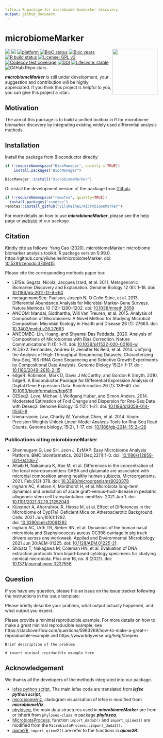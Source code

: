 ```yaml
---
title:: R package for microbiome biomarker discovery
output: github_document
---
```


<!-- README.md is generated from README.Rmd. Please edit that file -->

# microbiomeMarker

<a href='https://github.com/yiluheihei/microbiomeMarker'/><img src='man/figures/microbiomeMarker.png' height="150" align="right" />

<!-- badges: start -->
[![](https://img.shields.io/badge/release%20version-1.0.0-green.svg)](https://www.bioconductor.org/packages/microbiomeMarker)
[![](https://img.shields.io/badge/devel%20version-1.1.1-green.svg)](https://github.com/yiluheihei/microbiomeMarker)
[![platform](http://www.bioconductor.org/shields/availability/devel/microbiomeMarker.svg)](https://www.bioconductor.org/packages/devel/bioc/html/microbiomeMarker.html#archives)
[![BioC status](http://www.bioconductor.org/shields/build/release/bioc/microbiomeMarker.svg)](https://bioconductor.org/checkResults/release/bioc-LATEST/microbiomeMarker)
[![Bioc years](http://www.bioconductor.org/shields/years-in-bioc/microbiomeMarker.svg)](https://www.bioconductor.org/packages/devel/bioc/html/microbiomeMarker.html#since)
[![R build status](https://github.com/yiluheihei/microbiomeMarker/workflows/R-CMD-check-bioc/badge.svg)](https://github.com/yiluheihei/microbiomeMarker/actions)
[![License: GPL v3](https://img.shields.io/badge/License-GPLv3-blue.svg)](https://github.com/yiluheihei/microbiomeMarker/blob/master/LICENSE.md)
[![Codecov test coverage](https://codecov.io/gh/yiluheihei/microbiomeMarker/branch/master/graph/badge.svg)](https://codecov.io/gh/yiluheihei/microbiomeMarker?branch=master)
[![DOI](https://zenodo.org/badge/215731961.svg)](https://zenodo.org/badge/latestdoi/215731961)
[![Lifecycle: stable](https://img.shields.io/badge/lifecycle-stable-brightgreen.svg)](https://lifecycle.r-lib.org/articles/stages.html#stable)
![GitHub Repo stars](https://img.shields.io/github/stars/yiluheihei/microbiomeMarker?style=social)
<!-- badges: end -->

***microbiomeMarker*** is still under development, your suggestion and contribution will be highly appreciated. If you think this project is helpful to you, you can give this project a :star:.

## Motivation

The aim of this package is to build a unified toolbox in R for microbiome 
biomarker discovery by integrating existing widely used differential analysis methods.

## Installation

Install the package from Bioconductor directly:

```r
if (!requireNamespace("BiocManager", quietly = TRUE))
    install.packages("BiocManager")

BiocManager::install("microbiomeMarker")
```

Or install the development version of the package from
[Github](https://github.com/yiluheihei/microbiomeMarker). 

```r
if (!requireNamespace("remotes", quietly=TRUE))
  install.packages("remotes")
remotes::install_github("yiluheihei/microbiomeMarker")
```

For more details on how to use ***microbiomeMarker***, please see the help page 
or [website](https://yiluheihei.github.io/microbiomeMarker/index.html) of our 
package.

## Citation

Kindly cite as follows:  Yang Cao (2020). microbiomeMarker: microbiome biomarker
analysis toolkit. R package version 0.99.0. 
https://github.com/yiluheihei/microbiomeMarker. 
doi: [10.5281/zenodo.3749415](https://doi.org/10.5281/zenodo.3749415).

Please cite the corresponding methods paper too:

- LEfSe: Segata, Nicola, Jacques Izard, et al. 2011. Metagenomic Biomarker 
  Discovery and Explanation. Genome Biology 12 (6): 1–18. 
  doi: [10.1186/gb-2011-12-6-r60](https://doi.org/10.1186/gb-2011-12-6-r60)
- metagenomeSeq: Paulson, Joseph N, O Colin Stine, et al. 2013. Differential 
  Abundance Analysis for Microbial Marker-Gene Surveys. Nature Methods 10 (12): 
  1200–1202. doi: [10.1038/nmeth.2658](https://doi.org/10.1038/nmeth.2658)
- ANCOM: Mandal, Siddhartha, Will Van Treuren, et al. 2015. Analysis of 
  Composition of Microbiomes: A Novel Method for Studying Microbial Composition.
  Microbial Ecology in Health and Disease 26 (1): 27663. 
  doi: [10.3402/mehd.v26.27663](https://doi.org/10.3402/mehd.v26.27663)
- ANCOMBC: Lin, Huang, and Shyamal Das Peddada. 2020. Analysis of Compositions 
  of Microbiomes with Bias Correction. Nature Communications 11 (1): 1–11. 
   doi: [10.1038/s41522-020-00160-w](https://doi.org/10.1038/s41522-020-00160-w)
- ALDEx2: Fernandes, Andrew D, Jennifer Ns Reid, et al. 2014. Unifying the 
  Analysis of High-Throughput Sequencing Datasets: Characterizing Rna-Seq, 16S 
  rRNA Gene Sequencing   and Selective Growth Experiments by Compositional Data 
  Analysis.  Genome Biology 15(2): 1–17. 
  doi: [10.1186/2049-2618-2-15](https://doi.org/10.1186/2049-2618-2-15)
- edgeR: Robinson, Mark D, Davis J McCarthy, and Gordon K Smyth. 2010. EdgeR: A
  Bioconductor Package for Differential Expression Analysis of Digital Gene 
  Expression Data. Bioinformatics 26 (1): 139–40. doi: 
  [10.1093/bioinformatics/btp616](https://doi.org/10.1093/bioinformatics/btp616)
- DESeq2: Love, Michael I, Wolfgang Huber, and Simon Anders. 2014. Moderated 
  Estimation of Fold Change and Dispersion for Rna-Seq Data with Deseq2. Genome 
  Biology 15 (12): 1–21. 
  doi: [10.1186/s13059-014-0550-8](https://doi.org/10.1186/s13059-014-0550-8)
- limma-voom: Law, Charity W, Yunshun Chen, et al. 2014. Voom: Precision Weights
  Unlock Linear Model Analysis Tools for Rna-Seq Read Counts. Genome biology, 
  15(2), 1-17. 
  doi: [10.1186/gb-2014-15-2-r29](https://doi.org/10.1186/gb-2014-15-2-r29)

### Publications citing microbiomeMarker

- Shanmugam G, Lee SH, Jeon J. EzMAP: Easy Microbiome Analysis Platform. BMC
  bioinformatics. 2021 Dec;22(1):1-0. doi: 
  [10.1186/s12859-021-04106-7](https://doi.org/10.1186/s12859-021-04106-7)
- Altaib H, Nakamura K, Abe M, et al. Differences in the concentration of the 
  fecal neurotransmitters GABA and glutamate are associated with microbial 
  composition among healthy human subjects. Microorganisms. 2021. Feb;9(2):378. 
  doi: 
  [10.3390/microorganisms9020378](https://doi.org/10.3390/microorganisms9020378)
- Ingham AC, Kielsen K, Mordhorst H, et al. Microbiota long-term dynamics and 
  prediction of acute graft-versus-host-disease in pediatric allogeneic stem 
  cell transplantation.   medRxiv. 2021 Jan 1. doi: 
  [10.1101/2021.02.19.21252040](https://doi.org/10.1101/2021.02.19.21252040)
- Künstner A, Aherrahrou R, Hirose M, et al. Effect of Differences in the 
  Microbiome of Cyp17a1-Deficient Mice on Atherosclerotic Background. Cells. 
  2021 Jun;10(6):1292.   
  doi: [10.3390/cells10061292](https://doi.org/10.3390/cells10061292)
- Ingham AC, Urth TR, Sieber RN, et al. Dynamics of the human nasal microbiota 
  and Staphylococcus aureus CC398 carriage in pig truck drivers across one 
  workweek. Applied and Environmental Microbiology. 2021 Jun 30:AEM-01225.
  doi: [10.1128/AEM.01225-21](https://doi.org/10.1128/AEM.01225-21).
- Shibata T, Nakagawa M, Coleman HN, et al. Evaluation of DNA extraction 
  protocols from liquid-based cytology specimens for studying cervical 
  microbiota. Plos one 16, no. 8 (2021).
  doi: [10.1371/journal.pone.0237556](https://doi.org/10.1371/journal.pone.0237556)

## Question

If you have any question, please file an issue on the issue tracker following 
the instructions in the issue template:

Please briefly describe your problem, what output actually happened, and what 
output you expect.

Please provide a minimal reproducible example. For more details on how to make 
a great minimal reproducible example, see https://stackoverflow.com/questions/5963269/how-to-make-a-great-r-reproducible-example 
and https://www.tidyverse.org/help/#reprex.

```
Brief description of the problem

# insert minimal reprducible example here
```

## Acknowledgement

We thanks all the developers of the methods integrated into our package.

- [lefse python script](https://bitbucket.org/biobakery/biobakery/wiki/lefse), 
  The main lefse code are translated from ***lefse python script***,
- [microbiomeViz](https://github.com/lch14forever/microbiomeViz), cladogram 
  visualization of lefse is modified from ***microbiomeViz***.
- [phyloseq](https://github.com/joey711/phyloseq), the main data structures used 
  in ***microbiomeMarker*** are from or inherit from `phyloseq-class` in package 
  ***phyloseq***.
- [MicrobiotaProcess](https://github.com/YuLab-SMU/MicrobiotaProcess), function 
  `import_dada2()` and `import_qiime2()` are modified from the 
  `MicrobiotaProcess::import_dada2()`.
- [qiime2R](https://github.com/jbisanz/qiime2R), `import_qiime2()` are refer to 
  the functions in ***qiime2R***.
